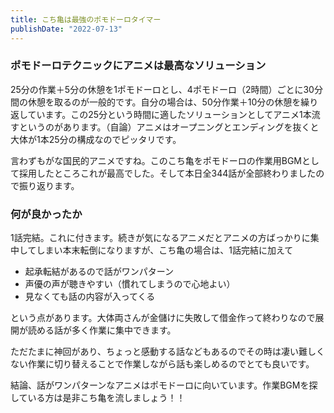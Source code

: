 ```yaml
---
title: こち亀は最強のポモドーロタイマー
publishDate: "2022-07-13"
---
```



### ポモドーロテクニックにアニメは最高なソリューション
25分の作業＋5分の休憩を1ポモドーロとし、4ポモドーロ（2時間）ごとに30分間の休憩を取るのが一般的です。自分の場合は、50分作業＋10分の休憩を繰り返しています。この25分という時間に適したソリューションとしてアニメ1本流すというのがあります。（自論）アニメはオープニングとエンディングを抜くと大体が1本25分の構成なのでピッタリです。

言わずもがな国民的アニメですね。このこち亀をポモドーロの作業用BGMとして採用したところこれが最高でした。そして本日全344話が全部終わりましたので振り返ります。

### 何が良かったか
1話完結。これに付きます。続きが気になるアニメだとアニメの方ばっかりに集中してしまい本末転倒になりますが、こち亀の場合は、1話完結に加えて
- 起承転結があるので話がワンパターン
- 声優の声が聴きやすい（慣れてしまうので心地よい）
- 見なくても話の内容が入ってくる

という点があります。大体両さんが金儲けに失敗して借金作って終わりなので展開が読める話が多く作業に集中できます。

ただたまに神回があり、ちょっと感動する話などもあるのでその時は凄い難しくない作業に切り替えることで作業しながら話も楽しめるのでとても良いです。

結論、話がワンパターンなアニメはポモドーロに向いています。作業BGMを探している方は是非こち亀を流しましょう！！


<LinkCard url="https://animestore.docomo.ne.jp/animestore/ci_pc?workId=20622" />


